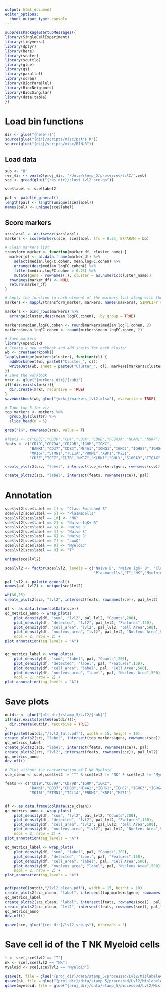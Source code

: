 ```yaml
---
output: html_document
editor_options: 
  chunk_output_type: console
---
```

```r
suppressPackageStartupMessages({
library(SingleCellExperiment)
library(tidyverse)
library(dplyr)
library(here)
library(scater)
library(scuttle)
library(glue)
library(qs)
library(parallel)
library(scran)
library(BiocParallel)
library(BiocNeighbors)
library(BiocSingular)
library(data.table)
})
```

# Load bin functions
```r
dir <- glue("{here()}")
source(glue("{dir}/scripts/misc/paths.R"))
source(glue("{dir}/scripts/misc/BIN.R"))
```

## Load data
```r
sub <- "B"
res_dir <- paste0(proj_dir, "/data/stamp_5/processed/Lvl2/",sub)
sce <- qread(glue("{res_dir}/clust_lvl2_sce.qs"))
```

```r
sce$label <- sce$label2
```

```r
pal <- palette_general()
length(pal) <- length(unique(sce$label))
names(pal) <- unique(sce$label)
```

## Score markers
```r
sce$label <- as.factor(sce$label)
markers <- scoreMarkers(sce, sce$label, lfc = 0.25, BPPARAM = bp)
```

```r
# Clean markers list
transform_marker <- function(marker_df, cluster_name) {
  marker_df <- as.data.frame(marker_df) %>%
    select(median.logFC.cohen, mean.logFC.cohen) %>%
    arrange(desc(median.logFC.cohen)) %>%
    filter(median.logFC.cohen > 0.25) %>%
    mutate(gene = rownames(.), cluster = as.numeric(cluster_name))
  rownames(marker_df) <- NULL
  return(marker_df)
}

# Apply the function to each element of the markers list along with their names
markers <- mapply(transform_marker, markers, names(markers), SIMPLIFY = FALSE)

markers <- bind_rows(markers) %>%
  arrange(cluster,desc(mean.logFC.cohen), .by_group = TRUE) 

markers$median.logFC.cohen <- round(markers$median.logFC.cohen, 2)
markers$mean.logFC.cohen <- round(markers$mean.logFC.cohen, 2)
```

```r
# Save markers
library(openxlsx)
# Create a new workbook and add sheets for each cluster
wb <- createWorkbook()
lapply(unique(markers$cluster), function(cl) {
  addWorksheet(wb, paste0("Cluster_", cl))
  writeData(wb, sheet = paste0("Cluster_", cl), markers[markers$cluster == cl, ])
})
# Save the workbook
mrkr <- glue("{markers_dir}/{sub}")
if(!dir.exists(mrkr)){
  dir.create(mrkr, recursive = TRUE)
}
saveWorkbook(wb, glue("{mrkr}/markers_lvl2.xlsx"), overwrite = TRUE)
```

```r
# Take top 5 for viz
top_markers <- markers %>%
  group_by(cluster) %>%
  slice_head(n = 5)
```

```r
grep("IG", rownames(sce), value = T)
```

```r
#feats <- c("CD3E","CD3D","CD4","CD8A","CD8B","FCGR3A","NCAM1","NGK7")
feats <- c("CD19","CD79A","CD79B","IGHM","IGKC",
           "BANK1","CD37","CD83","MS4A1","IGHG1","IGHG2","IGHG3","IGHG4","IGHGP",
           "MKI67","STMN1","TCL1A","PRDM1","XBP1","MZB1",
           "CD3E","TCF7","IL7R","NKG7","KLRK1","GNLY","S100A9","ITGAX","CLEC12A")
```

```r
create_plots2(sce, "label", intersect(top_markers$gene, rownames(sce)), pal)
```

```r
create_plots2(sce, "label", intersect(feats, rownames(sce)), pal)
```

# Annotation
```r
sce$lvl2[sce$label == 1] <- "Class Switched B"
sce$lvl2[sce$label == 5] <- "Plasmacells"
sce$lvl2[sce$label == 10] <- "NK"
sce$lvl2[sce$label == 2] <- "Naive IgK+ B"
sce$lvl2[sce$label == 3] <- "Naive B"
sce$lvl2[sce$label == 4] <- "Naive B"
sce$lvl2[sce$label == 6] <- "Naive B"
sce$lvl2[sce$label == 7] <- "LowQ"
sce$lvl2[sce$label == 8] <- "Myeloid"
sce$lvl2[sce$label == 9] <- "T"
```

```r
unique(sce$lvl2)
```


```r
sce$lvl2 <- factor(sce$lvl2, levels = c("Naive B", "Naive IgK+ B", "Class Switched B", 
                                        "Plasmacells","T","NK","Myeloid","LowQ"))
```

```r
pal_lvl2 <- palette_general()
names(pal_lvl2) <- unique(sce$lvl2)
```

```r
wh(30,15)
create_plots2(sce, "lvl2", intersect(feats, rownames(sce)), pal_lvl2)
```

```r
df <- as.data.frame(colData(sce))
qc_metrics_anno <- wrap_plots(
    plot_density(df, "sum", "lvl2", pal_lvl2, "Counts",200),
    plot_density(df, "detected", "lvl2", pal_lvl2, "Features",150),
    plot_density(df, "cell_area", "lvl2", pal_lvl2, "Cell Area",500),
    plot_density(df, "nucleus_area", "lvl2", pal_lvl2, "Nucleus Area",500),
    ncol = 2, nrow = 2) +
plot_annotation(tag_levels = "A")


qc_metrics_label <- wrap_plots(
    plot_density(df, "sum", "label", pal, "Counts",200),
    plot_density(df, "detected", "label", pal, "Features",150),
    plot_density(df, "cell_area", "label", pal, "Cell Area",500),
    plot_density(df, "nucleus_area", "label", pal, "Nucleus Area",500),
    ncol = 2, nrow = 2) +
plot_annotation(tag_levels = "A")
```


# Save plots
```r
outdir <- glue("{plt_dir}/stamp_5/Lvl2/{sub}")
if(!dir.exists(paste0(outdir))){
  dir.create(outdir, recursive = TRUE)
}
pdf(paste0(outdir,"/lvl2_full.pdf"), width = 15, height = 10)
create_plots2(sce, "label", intersect(top_markers$gene, rownames(sce)), pal)
qc_metrics_label
create_plots2(sce, "label", intersect(feats, rownames(sce)), pal)
create_plots2(sce, "lvl2", intersect(feats, rownames(sce)), pal_lvl2)
qc_metrics_anno
dev.off()
```

```r
# Plot without the contamination of T NK Myeloid
sce_clean <- sce[,sce$lvl2 != "T" & sce$lvl2 != "NK" & sce$lvl2 != "Myeloid"]

feats <- c("CD19","CD79A","CD79B","IGHM","IGKC",
           "BANK1","CD37","CD83","MS4A1","IGHG1","IGHG2","IGHG3","IGHG4","IGHGP",
           "MKI67","STMN1","TCL1A","PRDM1","XBP1","MZB1") 


df <- as.data.frame(colData(sce_clean))
qc_metrics_anno <- wrap_plots(
    plot_density(df, "sum", "lvl2", pal_lvl2, "Counts",200),
    plot_density(df, "detected", "lvl2", pal_lvl2, "Features",150),
    plot_density(df, "cell_area", "lvl2", pal_lvl2, "Cell Area",500),
    plot_density(df, "nucleus_area", "lvl2", pal_lvl2, "Nucleus Area",500),
    ncol = 2, nrow = 2) +
plot_annotation(tag_levels = "A")

qc_metrics_label <- wrap_plots(
    plot_density(df, "sum", "label", pal, "Counts",200),
    plot_density(df, "detected", "label", pal, "Features",150),
    plot_density(df, "cell_area", "label", pal, "Cell Area",500),
    plot_density(df, "nucleus_area", "label", pal, "Nucleus Area",500),
    ncol = 2, nrow = 2) +
plot_annotation(tag_levels = "A")


pdf(paste0(outdir,"/lvl2_clean.pdf"), width = 15, height = 10)
create_plots2(sce_clean, "label", intersect(top_markers$gene, rownames(sce)), pal)
qc_metrics_label
create_plots2(sce_clean, "label", intersect(feats, rownames(sce)), pal)
create_plots2(sce_clean, "lvl2", intersect(feats, rownames(sce)), pal_lvl2)
qc_metrics_anno
dev.off()
```


```r
qsave(sce, glue("{res_dir}/lvl2_sce.qs"), nthreads = 8)
```

# Save cell id of the T NK Myeloid cells
```r
t <- sce[,sce$lvl2 == "T"]
nk <- sce[,sce$lvl2 == "NK"]
myeloid <- sce[,sce$lvl2 == "Myeloid"]

qsave(t, file = glue("{proj_dir}/data/stamp_5/processed/Lvl2/Mislabeled/T_from_{sub}.qs"))
qsave(nk, file = glue("{proj_dir}/data/stamp_5/processed/Lvl2/Mislabeled/NK_from_{sub}.qs"))
qsave(myeloid, file = glue("{proj_dir}/data/stamp_5/processed/Lvl2/Mislabeled/Myeloid_from_{sub}.qs"))
```

